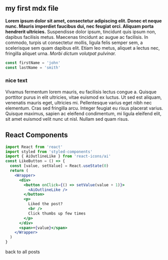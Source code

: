 
<section className="mdx-page">

## my first mdx file

**Lorem ipsum dolor sit amet, consectetur adipiscing elit. Donec et neque nunc. Mauris imperdiet faucibus dui, nec feugiat orci. Aliquam porta hendrerit ultricies.** Suspendisse dolor ipsum, tincidunt quis ipsum non, dapibus facilisis metus. Maecenas tincidunt ac augue ac facilisis. In commodo, turpis ut consectetur mollis, ligula felis semper sem, a scelerisque sem quam dapibus elit. Etiam leo metus, aliquet a lectus nec, fringilla aliquet urna. _Morbi dictum volutpat pulvinar._

<div class='code'>

```js
const firstName = 'john'
const lastName = 'smith'
```

</div>

<div className='nice-text'>

<h3>nice text</h3>

<FiInfo className="nice-text-icon"></FiInfo>

Vivamus fermentum lorem mauris, eu facilisis lectus congue a. Quisque porttitor purus in elit ultricies, vitae euismod ex luctus. Ut sed est aliquam, venenatis mauris eget, ultricies mi. Pellentesque varius eget nibh nec elementum. Cras sed fringilla arcu. Integer feugiat eu risus placerat varius. Quisque maximus, sapien ac eleifend condimentum, mi ligula eleifend elit, sit amet euismod velit nunc ut nisl. Nullam sed quam risus.

</div>

<h2>React Components</h2>

<Counter />

```jsx
import React from 'react'
import styled from 'styled-components'
import { AiOutlineLike } from 'react-icons/ai'
const LikeButton = () => {
  const [value, setValue] = React.useState(0)
  return (
    <Wrapper>
      <div>
        <button onClick={() => setValue(value + 1)}>
          <AiOutlineLike />
        </button>
        <p>
          Liked the post?
          <br />
          Click thumbs up few times
        </p>
      </div>
      <span>+{value}</span>
    </Wrapper>
  )
}
```

<LikeButton />

<Link to="/posts" className="btn center-btn">
  back to all posts
</Link>

</section>
